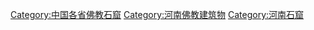 [[Category:中国各省佛教石窟|Category:中国各省佛教石窟]]
[[Category:河南佛教建筑物|Category:河南佛教建筑物]]
[[Category:河南石窟|Category:河南石窟]]